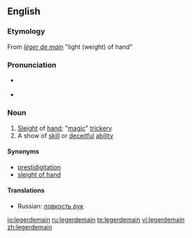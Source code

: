 {{was wotd|2006|March|26}}
==English==

===Etymology===
From {{etyl|fr}} ''[[léger de main]]'' "light (weight) of hand"

===Pronunciation===

* {{audio|en-us-legerdemain.ogg|Audio (US)}}
*: {{rhymes|eɪn}}
* {{hyphenation|leg|er|de|main}}

===Noun===
{{wikipedia}}
{{en-noun|-}}

# [[sleight|Sleight]] of [[hand]]; "[[magic]]" [[trickery]]
# A show of [[skill]] or [[deceitful]] [[ability]]

====Synonyms====
* [[prestidigitation]]
* [[sleight of hand]]

====Translations====
{{trans-top|sleight of hand}}
{{trans-mid}}
* Russian: [[ловкость рук]]

[[io:legerdemain]]
[[ru:legerdemain]]
[[te:legerdemain]]
[[vi:legerdemain]]
[[zh:legerdemain]]